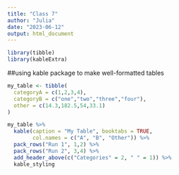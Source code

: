 ```yaml
---
title: "Class 7"
author: "Julia"
date: "2023-06-12"
output: html_document
---
```

```r
library(tibble)
library(kableExtra)

```

##using kable package to make well-formatted tables 
```r
my_table <- tibble(
  categoryA = c(1,2,3,4),
  categoryB = c("one","two","three","four"),
  other = c(14.3,182.5,54,33.1)
)

my_table %>%
  kable(caption = "My Table", booktabs = TRUE,
        col.names = c("A", "B", "Other")) %>%
  pack_rows("Run 1", 1,2) %>%
  pack_rows("Run 2", 3,4) %>%
  add_header_above(c("Categories" = 2, " " = 1)) %>%
  kable_styling
```
